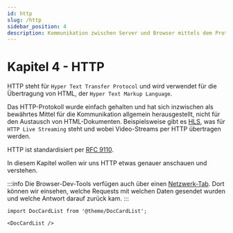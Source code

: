 ```yaml
---
id: http
slug: /http
sidebar_position: 4
description: Kommunikation zwischen Server und Browser mittels dem Protokoll HTTP.
---
```


# Kapitel 4 - HTTP

HTTP steht für `Hyper Text Transfer Protocol` und wird verwendet für die Übertragung
von HTML, der `Hyper Text Markup Language`.

Das HTTP-Protokoll wurde einfach gehalten und hat sich inzwischen als bewährtes
Mittel für die Kommunikation allgemein herausgestellt, nicht für den Austausch
von HTML-Dokumenten. Beispielsweise gibt es [HLS](https://en.wikipedia.org/wiki/HTTP_Live_Streaming),
was für `HTTP Live Streaming` steht und wobei Video-Streams per HTTP übertragen werden.

HTTP ist standardisiert per [RFC 9110](https://www.rfc-editor.org/rfc/rfc9110.html).

In diesem Kapitel wollen wir uns HTTP etwas genauer anschauen und verstehen.

:::info
Die Browser-Dev-Tools verfügen auch über einen
[Netzwerk-Tab](https://developer.chrome.com/docs/devtools/network). Dort können
wir einsehen, welche Requests mit welchen Daten gesendet wurden und welche Antwort
darauf zurück kam.
:::

```mdx-code-block
import DocCardList from '@theme/DocCardList';

<DocCardList />
```